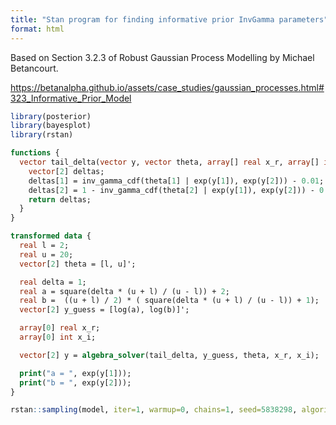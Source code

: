 ```yaml
---
title: "Stan program for finding informative prior InvGamma parameters"
format: html
---
```


Based on Section 3.2.3 of Robust Gaussian Process Modelling by Michael Betancourt.

<https://betanalpha.github.io/assets/case_studies/gaussian_processes.html#323_Informative_Prior_Model>

```r
library(posterior)
library(bayesplot)
library(rstan)
```

```stan
functions {
  vector tail_delta(vector y, vector theta, array[] real x_r, array[] int x_i) {
    vector[2] deltas;
    deltas[1] = inv_gamma_cdf(theta[1] | exp(y[1]), exp(y[2])) - 0.01;
    deltas[2] = 1 - inv_gamma_cdf(theta[2] | exp(y[1]), exp(y[2])) - 0.01;
    return deltas;
  }
}

transformed data {
  real l = 2;
  real u = 20;
  vector[2] theta = [l, u]';

  real delta = 1;
  real a = square(delta * (u + l) / (u - l)) + 2;
  real b =  ((u + l) / 2) * ( square(delta * (u + l) / (u - l)) + 1);
  vector[2] y_guess = [log(a), log(b)]';

  array[0] real x_r;
  array[0] int x_i;

  vector[2] y = algebra_solver(tail_delta, y_guess, theta, x_r, x_i);

  print("a = ", exp(y[1]));
  print("b = ", exp(y[2]));
}
```

```r
rstan::sampling(model, iter=1, warmup=0, chains=1, seed=5838298, algorithm="Fixed_param")
```




